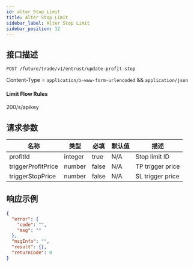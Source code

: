```yaml
---
id: alter_Stop_Limit
title: Alter Stop Limit
sidebar_label: Alter Stop Limit
sidebar_position: 12
---
```


## 接口描述

`POST /future/trade/v1/entrust/update-profit-stop`

Content-Type = `application/x-www-form-urlencoded` && `application/json`

#### **Limit Flow Rules**

200/s/apikey

## 请求参数

| 名称               | 类型    | 必填  | 默认值 | 描述             |
| ------------------ | ------- | ----- | ------ | ---------------- |
| profitId           | integer | true  | N/A    | Stop limit ID    |
| triggerProfitPrice | number  | false | N/A    | TP trigger price |
| triggerStopPrice   | number  | false | N/A    | SL trigger price |

## 响应示例

```json
{
  "error": {
    "code": "",
    "msg": ""
  },
  "msgInfo": "",
  "result": {},
  "returnCode": 0
}
```
